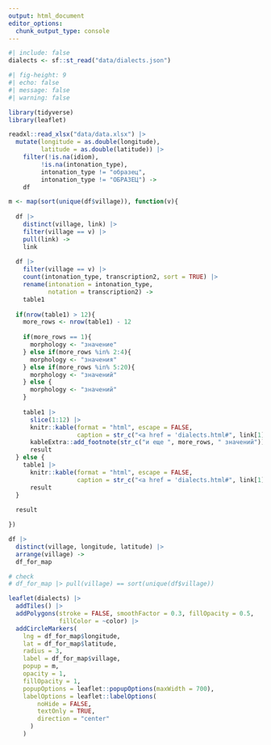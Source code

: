```yaml
---
output: html_document
editor_options: 
  chunk_output_type: console
---
```

```r
#| include: false
dialects <- sf::st_read("data/dialects.json")
```


```r
#| fig-height: 9 
#| echo: false
#| message: false
#| warning: false

library(tidyverse)
library(leaflet)

readxl::read_xlsx("data/data.xlsx") |> 
  mutate(longitude = as.double(longitude),
         latitude = as.double(latitude)) |> 
    filter(!is.na(idiom),
         !is.na(intonation_type),
         intonation_type != "образец",
         intonation_type != "ОБРАЗЕЦ") ->
    df

m <- map(sort(unique(df$village)), function(v){
  
  df |> 
    distinct(village, link) |>
    filter(village == v) |> 
    pull(link) ->
    link
  
  df |>
    filter(village == v) |> 
    count(intonation_type, transcription2, sort = TRUE) |>  
    rename(intonation = intonation_type,
           notation = transcription2) ->
    table1
    
  if(nrow(table1) > 12){
    more_rows <- nrow(table1) - 12
    
    if(more_rows == 1){
      morphology <- "значение"
    } else if(more_rows %in% 2:4){
      morphology <- "значения"
    } else if(more_rows %in% 5:20){
      morphology <- "значений"
    } else {
      morphology <- "значений"
    }
    
    table1 |> 
      slice(1:12) |> 
      knitr::kable(format = "html", escape = FALSE, 
                   caption = str_c("<a href = 'dialects.html#", link[1], "'>", v, "</a>")) |> 
      kableExtra::add_footnote(str_c("и еще ", more_rows, " значений")) ->
      result
  } else {
    table1 |> 
      knitr::kable(format = "html", escape = FALSE, 
                   caption = str_c("<a href = 'dialects.html#", link[1], "'>", v, "</a>")) ->
      result
  }
  
  result

})

df |> 
  distinct(village, longitude, latitude) |> 
  arrange(village) ->
  df_for_map

# check
# df_for_map |> pull(village) == sort(unique(df$village))

leaflet(dialects) |>
  addTiles() |> 
  addPolygons(stroke = FALSE, smoothFactor = 0.3, fillOpacity = 0.5,
              fillColor = ~color) |> 
  addCircleMarkers(
    lng = df_for_map$longitude,
    lat = df_for_map$latitude,
    radius = 3,
    label = df_for_map$village,
    popup = m,
    opacity = 1,
    fillOpacity = 1,
    popupOptions = leaflet::popupOptions(maxWidth = 700),
    labelOptions = leaflet::labelOptions(
        noHide = FALSE,
        textOnly = TRUE,
        direction = "center"
      )
    ) 
```